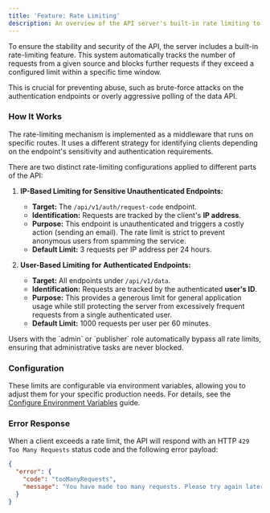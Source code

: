 ```yaml
---
title: 'Feature: Rate Limiting'
description: An overview of the API server's built-in rate limiting to prevent abuse and ensure stability.
---
```



To ensure the stability and security of the API, the server includes a built-in rate-limiting feature. This system automatically tracks the number of requests from a given source and blocks further requests if they exceed a configured limit within a specific time window.

This is crucial for preventing abuse, such as brute-force attacks on the authentication endpoints or overly aggressive polling of the data API.

### How It Works

The rate-limiting mechanism is implemented as a middleware that runs on specific routes. It uses a different strategy for identifying clients depending on the endpoint's sensitivity and authentication requirements.

There are two distinct rate-limiting configurations applied to different parts of the API:

1.  **IP-Based Limiting for Sensitive Unauthenticated Endpoints:**
    -   **Target:** The `/api/v1/auth/request-code` endpoint.
    -   **Identification:** Requests are tracked by the client's **IP address**.
    -   **Purpose:** This endpoint is unauthenticated and triggers a costly action (sending an email). The rate limit is strict to prevent anonymous users from spamming the service.
    -   **Default Limit:** 3 requests per IP address per 24 hours.

2.  **User-Based Limiting for Authenticated Endpoints:**
    -   **Target:** All endpoints under `/api/v1/data`.
    -   **Identification:** Requests are tracked by the authenticated **user's ID**.
    -   **Purpose:** This provides a generous limit for general application usage while still protecting the server from excessively frequent requests from a single authenticated user.
    -   **Default Limit:** 1000 requests per user per 60 minutes.

<Aside type="note" title="Bypassing Limits">
Users with the `admin` or `publisher` role automatically bypass all rate limits, ensuring that administrative tasks are never blocked.
</Aside>

### Configuration

These limits are configurable via environment variables, allowing you to adjust them for your specific production needs. For details, see the [Configure Environment Variables](/docs/api-server/guides/configure-environment-variables) guide.

### Error Response

When a client exceeds a rate limit, the API will respond with an HTTP `429 Too Many Requests` status code and the following error payload:

```json
{
  "error": {
    "code": "tooManyRequests",
    "message": "You have made too many requests. Please try again later."
  }
}
